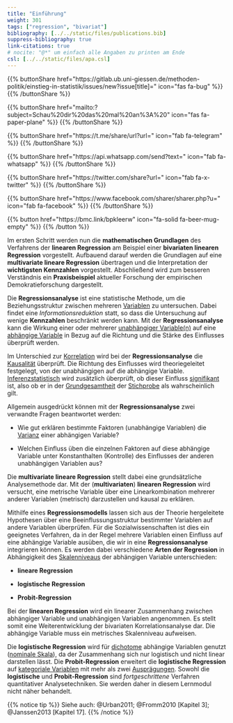 ```yaml
---
title: "Einführung"
weight: 301
tags: ["regression", "bivariat"]
bibliography: [../../static/files/publications.bib]
suppress-bibliography: true
link-citations: true
# nocite: "@*" um einfach alle Angaben zu printen am Ende
csl: [../../static/files/apa.csl]
---
```


{{% buttonShare href=\"https\:\/\/gitlab.ub.uni-giessen.de\/methoden-politik\/einstieg-in-statistik\/issues\/new?issue[title]=\" icon=\"fas fa-bug\" %}} {{% /buttonShare %}} 

{{% buttonShare href=\"mailto\:?subject=Schau\%20dir\%20das\%20mal\%20an\%3A\%20\" icon=\"fas fa-paper-plane\" %}} {{% /buttonShare %}}

{{% buttonShare href=\"https\:\/\/t.me\/share\/url?url=\" icon=\"fab fa-telegram\" %}} {{% /buttonShare %}}

{{% buttonShare href=\"https\:\/\/api.whatsapp.com\/send?text=\" icon=\"fab fa-whatsapp\" %}} {{% /buttonShare %}}

{{% buttonShare href=\"https\:\/\/twitter.com\/share?url=\" icon=\"fab fa-x-twitter\" %}} {{% /buttonShare %}}

{{% buttonShare href=\"https\:\/\/www.facebook.com\/sharer\/sharer.php?u=\" icon=\"fab fa-facebook\" %}} {{% /buttonShare %}}

{{% button href=\"https\:\/\/bmc.link\/bpkleerw\" icon=\"fa-solid fa-beer-mug-empty\" %}} {{% /button %}}

Im ersten Schritt werden nun die **mathematischen Grundlagen** des Verfahrens der **linearen Regression** am Beispiel einer **bivariaten linearen Regression** vorgestellt. Aufbauend darauf werden die Grundlagen auf eine **multivariate lineare Regression** übertragen und die Interpretation der **wichtigsten Kennzahlen** vorgestellt. Abschließend wird zum besseren Verständnis ein **Praxisbeispiel** aktueller Forschung der empirischen Demokratieforschung dargestellt.

Die **Regressionsanalyse** ist eine statistische Methode, um die Beziehungsstruktur zwischen mehreren [Variablen](../../glossar/variable/index.html) zu untersuchen. Dabei findet eine *Informationsreduktion* statt, so dass die Untersuchung auf wenige **Kennzahlen** beschränkt werden kann. Mit der **Regressionsanalyse** kann die Wirkung einer oder mehrerer [unabhängiger Variable(n)](../../glossar/unabhaengigevariable/index.html) auf eine [abhängige Variable](../../glossar/abhaengigevariable/index.html) in Bezug auf die Richtung und die Stärke des Einflusses überprüft werden.

Im Unterschied zur [Korrelation](../../glossar/korrelation/index.html) wird bei der **Regressionsanalyse** die [Kausalität](../../glossar/kausalitaet/index.html) überprüft. Die Richtung des Einflusses wird theoriegeleitet festgelegt, von der unabhängigen auf die abhängige Variable. [Inferenzstatistisch](../../glossar/inferenzstatistik/index.html) wird zusätzlich überprüft, ob dieser Einfluss [signifikant](../../glossar/signifikanztest/index.html) ist, also ob er in der [Grundgesamtheit](../../glossar/grundgesamtheit/index.html) der [Stichprobe](../../glossar/stichprobe/index.html) als wahrscheinlich gilt.

Allgemein ausgedrückt können mit der **Regressionsanalyse** zwei verwandte Fragen beantwortet werden:

- Wie gut erklären bestimmte Faktoren (unabhängige Variablen) die [Varianz](../../glossar/varianz/index.html) einer abhängigen Variable?

- Welchen Einfluss üben die einzelnen Faktoren auf diese abhängige Variable unter Konstanthalten (Kontrolle) des Einflusses der anderen unabhängigen Variablen aus?

Die **multivariate lineare Regression** stellt dabei eine grundsätzliche Analysemethode dar. Mit der (**multivariaten**) **linearen Regression** wird versucht, eine metrische Variable über eine Linearkombination mehrerer anderer Variablen (metrisch) darzustellen und kausal zu erklären.

Mithilfe eines **Regressionsmodells** lassen sich aus der Theorie hergeleitete Hypothesen über eine Beeinflussungsstruktur bestimmter Variablen auf andere Variablen überprüfen. Für die Sozialwissenschaften ist dies ein geeignetes Verfahren, da in der Regel mehrere Variablen einen Einfluss auf eine abhängige Variable ausüben, die wir in eine **Regressionsanalyse** integrieren können. Es werden dabei verschiedene **Arten der Regression** in Abhängigkeit des [Skalenniveaus](../../glossar/skalenniveau/index.html) der abhängigen Variable unterschieden:

- **lineare Regression**

- **logistische Regression**

- **Probit-Regression**

Bei der **linearen Regression** wird ein linearer Zusammenhang zwischen abhängiger Variable und unabhängigen Variablen angenommen. Es stellt somit eine Weiterentwicklung der bivariaten Korrelationsanalyse dar. Die abhängige Variable muss ein metrisches Skalenniveau aufweisen.

Die **logistische Regression** wird für [dichotome](../../glossar/dichotom/index.html) abhängige Variablen genutzt ([nominale Skala](../../glossar/nominalskala/index.html)), da der Zusammenhang sich nur logistisch und nicht linear darstellen lässt. Die **Probit-Regression** erweitert die **logistische Regression** auf [kategoriale Variablen](../../glossar/kategorialesskalenniveau/indexhtml) mit mehr als zwei [Ausprägungen](../../glossar/merkmalsauspraegung/index.html). Sowohl die **logistische** und **Probit-Regression** sind *fortgeschrittene* Verfahren quantitativer Analysetechniken. Sie werden daher in diesem Lernmodul nicht näher behandelt.

{{% notice tip %}}
Siehe auch: @Urban2011; @Fromm2010 [Kapitel 3]; @Janssen2013 [Kapitel 17].
{{% /notice %}}